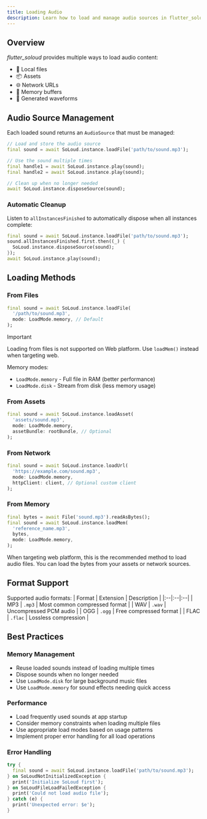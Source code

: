 ```yaml
---
title: Loading Audio
description: Learn how to load and manage audio sources in flutter_soloud
---
```


## Overview

*flutter_soloud* provides multiple ways to load audio content:
- 📂 Local files
- 📦 Assets
- 🌐 Network URLs
- 💾 Memory buffers
- 🌊 Generated waveforms

## Audio Source Management

Each loaded sound returns an `AudioSource` that must be managed:

```dart
// Load and store the audio source
final sound = await SoLoud.instance.loadFile('path/to/sound.mp3');

// Use the sound multiple times
final handle1 = await SoLoud.instance.play(sound);
final handle2 = await SoLoud.instance.play(sound);

// Clean up when no longer needed
await SoLoud.instance.disposeSource(sound);
```

### Automatic Cleanup

Listen to `allInstancesFinished` to automatically dispose when all instances complete:

```dart
final sound = await SoLoud.instance.loadFile('path/to/sound.mp3');
sound.allInstancesFinished.first.then((_) {
  SoLoud.instance.disposeSource(sound);
});
await SoLoud.instance.play(sound);
```

## Loading Methods

### From Files

```dart
final sound = await SoLoud.instance.loadFile(
  '/path/to/sound.mp3',
  mode: LoadMode.memory, // Default
);
```

> [!IMPORTANT]  
> Loading from files is not supported on Web platform. Use `loadMem()` instead when targeting web.

Memory modes:
- `LoadMode.memory` - Full file in RAM (better performance)
- `LoadMode.disk` - Stream from disk (less memory usage)

### From Assets

```dart
final sound = await SoLoud.instance.loadAsset(
  'assets/sound.mp3',
  mode: LoadMode.memory,
  assetBundle: rootBundle, // Optional
);
```

### From Network

```dart
final sound = await SoLoud.instance.loadUrl(
  'https://example.com/sound.mp3',
  mode: LoadMode.memory,
  httpClient: client, // Optional custom client
);
```

### From Memory

```dart
final bytes = await File('sound.mp3').readAsBytes();
final sound = await SoLoud.instance.loadMem(
  'reference_name.mp3',
  bytes,
  mode: LoadMode.memory,
);
```

<Info>When targeting web platform, this is the recommended method to load audio files. You can load the bytes from your assets or network sources.</Info>

## Format Support

Supported audio formats:
| Format | Extension | Description |
|:--|:--|:--|
| MP3 | `.mp3` | Most common compressed format |
| WAV | `.wav` | Uncompressed PCM audio |
| OGG | `.ogg` | Free compressed format |
| FLAC | `.flac` | Lossless compression |

## Best Practices

### Memory Management
- Reuse loaded sounds instead of loading multiple times
- Dispose sounds when no longer needed
- Use `LoadMode.disk` for large background music files
- Use `LoadMode.memory` for sound effects needing quick access

### Performance
- Load frequently used sounds at app startup
- Consider memory constraints when loading multiple files
- Use appropriate load modes based on usage patterns
- Implement proper error handling for all load operations

### Error Handling
```dart
try {
  final sound = await SoLoud.instance.loadFile('path/to/sound.mp3');
} on SoLoudNotInitializedException {
  print('Initialize SoLoud first');
} on SoLoudFileLoadFailedException {
  print('Could not load audio file');
} catch (e) {
  print('Unexpected error: $e');
}
```
